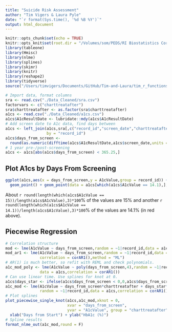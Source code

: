 ```yaml
---
title: "Suicide Risk Assessment"
author: "Tim Vigers & Laura Pyle"
date: "`r format(Sys.time(), '%d %B %Y')`"
output: html_document
---
```


```r
knitr::opts_chunk$set(echo = TRUE)
knitr::opts_knit$set(root.dir = "/Volumes/som/PEDS/RI Biostatistics Core/Shared/Shared Projects/Laura/BDC/Projects/Shideh Majidi/Depression")
library(tableone)
library(Hmisc)
library(nlme)
library(splines)
library(skimr)
library(knitr)
library(reshape2)
library(tidyverse)
source("/Users/timvigers/Documents/GitHub/Tim-and-Laura/tim_r_functions.R")
```

```r
# Import data, format columns
sra <- read.csv("./Data_Cleaned/sra.csv")
factorvars <- c("charttreatafter")
sra$charttreatafter <- as.factor(sra$charttreatafter)
a1cs <- read.csv("./Data_Cleaned/a1cs.csv")
a1cs$A1cResultDate <- lubridate::mdy(a1cs$A1cResultDate)
# Add screen date to A1c data, find days between
a1cs <- left_join(a1cs,sra[,c("record_id","screen_date","charttreatafter")],
                  by = "record_id")
a1cs$days_from_screen <- 
  round(as.numeric(difftime(a1cs$A1cResultDate,a1cs$screen_date,units = "days")))
# 1 year pre-/post-screening
a1cs <- a1cs[abs(a1cs$days_from_screen) < 365.25,]
```

## Plot A1cs by Days From Screening

```r
ggplot(a1cs,aes(x = days_from_screen,y = A1cValue,group = record_id)) + theme_bw() +
  geom_point() + geom_point(data = a1cs[which(a1cs$A1cValue == 14.1),],color = "red")
```

About `r round(length(which(a1cs$A1cValue == 15))/length(a1cs$A1cValue),3)*100`% of the values are 15% and another `r round(length(which(a1cs$A1cValue == 14.1))/length(a1cs$A1cValue),3)*100`% of the values are 14.1% (in red above).

## Piecewise Regression

```r
# Correlation structure
mod <- lme(A1cValue ~ days_from_screen,random = ~1|record_id,data = a1cs,method = "ML")
mod_ar1 <- lme(A1cValue ~ days_from_screen,random = ~1|record_id,data = a1cs,
               correlation = corAR1(),method = "ML")
# AR(1) is much better, so refit with REML and check polynomials. 
a1c_mod_poly <- lme(A1cValue ~ poly(days_from_screen,4),random = ~1|record_id,
               data = a1cs,correlation = corAR1())
# Can use linear time. Use splines for knot at 0.
a1cs$days_star <- ifelse(a1cs$days_from_screen < 0,0,a1cs$days_from_screen)
a1c_mod <- lme(A1cValue ~ days_from_screen*charttreatafter + days_star*charttreatafter,
               random = ~1|record_id,data = a1cs,correlation = corAR1())
# Plot splines
plot_piecewise_single_knot(a1cs,a1c_mod,xknot = 0,
                           xvar = "days_from_screen",
                           yvar = "A1cValue", group = "charttreatafter") + 
  xlab("Days from Start") + ylab("HbA1c (%)")
# Spline results
format_nlme_out(a1c_mod,round = F)
```